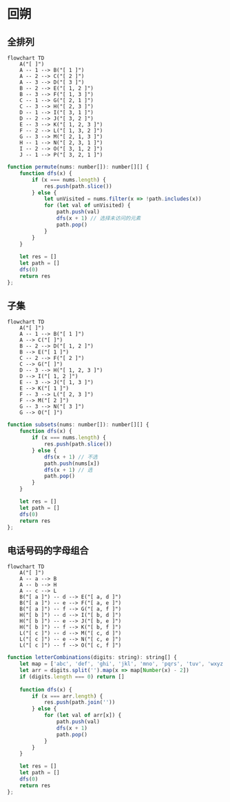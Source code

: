 # 回朔
## 全排列
```mermaid
flowchart TD
    A("[ ]")
    A -- 1 --> B("[ 1 ]")
    A -- 2 --> C("[ 2 ]")
    A -- 3 --> D("[ 3 ]")
    B -- 2 --> E("[ 1, 2 ]")
    B -- 3 --> F("[ 1, 3 ]")
    C -- 1 --> G("[ 2, 1 ]")
    C -- 3 --> H("[ 2, 3 ]")
    D -- 1 --> I("[ 3, 1 ]")
    D -- 2 --> J("[ 3, 2 ]")
    E -- 3 --> K("[ 1, 2, 3 ]")
    F -- 2 --> L("[ 1, 3, 2 ]")
    G -- 3 --> M("[ 2, 1, 3 ]")
    H -- 1 --> N("[ 2, 3, 1 ]") 
    I -- 2 --> O("[ 3, 1, 2 ]")
    J -- 1 --> P("[ 3, 2, 1 ]")
```
```js
function permute(nums: number[]): number[][] {
    function dfs(x) {
        if (x === nums.length) {
            res.push(path.slice())
        } else {
            let unVisited = nums.filter(x => !path.includes(x))
            for (let val of unVisited) {
                path.push(val)
                dfs(x + 1) // 选择未访问的元素
                path.pop()
            }
        }
    }
    
    let res = []
    let path = []
    dfs(0)
    return res
};
```
## 子集
```mermaid
flowchart TD
    A("[ ]")
    A -- 1 --> B("[ 1 ]")
    A --> C("[ ]")
    B -- 2 --> D("[ 1, 2 ]")
    B --> E("[ 1 ]")
    C -- 2 --> F("[ 2 ]")
    C --> G("[ ]")
    D -- 3 --> H("[ 1, 2, 3 ]")
    D --> I("[ 1, 2 ]")
    E -- 3 --> J("[ 1, 3 ]")
    E --> K("[ 1 ]")
    F -- 3 --> L("[ 2, 3 ]")
    F --> M("[ 2 ]")
    G -- 3 --> N("[ 3 ]")
    G --> O("[ ]")
```
```js
function subsets(nums: number[]): number[][] {
    function dfs(x) {
        if (x === nums.length) {
            res.push(path.slice())
        } else {
            dfs(x + 1) // 不选
            path.push(nums[x])
            dfs(x + 1) // 选
            path.pop()
        }
    }

    let res = []
    let path = []
    dfs(0)
    return res
};
```
## 电话号码的字母组合
```mermaid
flowchart TD
    A("[ ]")
    A -- a --> B
    A -- b --> H
    A -- c --> L
    B("[ a ]") -- d --> E("[ a, d ]")
    B("[ a ]") -- e --> F("[ a, e ]")
    B("[ a ]") -- f --> G("[ a, f ]")
    H("[ b ]") -- d --> I("[ b, d ]")
    H("[ b ]") -- e --> J("[ b, e ]")
    H("[ b ]") -- f --> K("[ b, f ]")
    L("[ c ]") -- d --> M("[ c, d ]")
    L("[ c ]") -- e --> N("[ c, e ]")
    L("[ c ]") -- f --> O("[ c, f ]")
```
```js
function letterCombinations(digits: string): string[] {
    let map = ['abc', 'def', 'ghi', 'jkl', 'mno', 'pqrs', 'tuv', 'wxyz']
    let arr = digits.split('').map(x => map[Number(x) - 2])
    if (digits.length === 0) return []
    
    function dfs(x) {
        if (x === arr.length) {
            res.push(path.join(''))
        } else {
            for (let val of arr[x]) {
                path.push(val)
                dfs(x + 1)
                path.pop()
            }
        }
    }

    let res = []
    let path = []
    dfs(0)
    return res
};
```